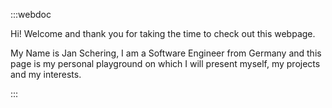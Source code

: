 :::webdoc 

Hi! Welcome and thank you for taking the time to check out this webpage. 

My Name is Jan Schering, I am a Software Engineer from Germany and this page is my personal playground on which I will present 
myself, my projects and my interests. 

:::




<div style={{marginTop: "5%"}}><Sliders /></div>